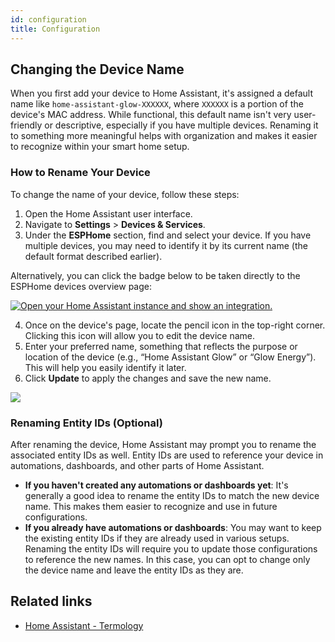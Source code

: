 ```yaml
---
id: configuration
title: Configuration
---
```


## Changing the Device Name

When you first add your device to Home Assistant, it's assigned a default name like `home-assistant-glow-XXXXXX`,
where `XXXXXX` is a portion of the device's MAC address. While functional, this default name isn't very user-friendly
or descriptive, especially if you have multiple devices. Renaming it to something more meaningful helps with organization
and makes it easier to recognize within your smart home setup.

### How to Rename Your Device

To change the name of your device, follow these steps:

1. Open the Home Assistant user interface.
2. Navigate to **Settings** > **Devices & Services**.
3. Under the **ESPHome** section, find and select your device. If you have multiple devices, you may need to identify it by its current name (the default format described earlier).

Alternatively, you can click the badge below to be taken directly to the ESPHome devices overview page:

[![Open your Home Assistant instance and show an integration.](https://my.home-assistant.io/badges/integration.svg)][esphome-devices]

4. Once on the device's page, locate the pencil icon in the top-right corner. Clicking this icon will allow you to edit the device name.
5. Enter your preferred name, something that reflects the purpose or location of the device (e.g., “Home Assistant Glow” or “Glow Energy”). This will help you easily identify it later.
6. Click **Update** to apply the changes and save the new name.

<p align="left">
  <img src={require('@site/static/img/configuration/rename-device.png').default} />
</p>

### Renaming Entity IDs (Optional)

After renaming the device, Home Assistant may prompt you to rename the associated entity IDs as well. Entity IDs are used to reference your device in automations, dashboards, and other parts of Home Assistant.

- **If you haven't created any automations or dashboards yet**: It's generally a good idea to rename the entity IDs to match the new device name. This makes them easier to recognize and use in future configurations.
- **If you already have automations or dashboards**: You may want to keep the existing entity IDs if they are already used in various setups. Renaming the entity IDs will require you to update those configurations to reference the new names. In this case, you can opt to change only the device name and leave the entity IDs as they are.

## Related links

- [Home Assistant - Termology](https://home-assistant.io/getting-started/concepts-terminology)

[esphome-devices]: https://my.home-assistant.io/redirect/integration/?domain=esphome